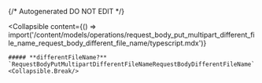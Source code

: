 {/* Autogenerated DO NOT EDIT  */}

<Collapsible
    content={() => import('/content/models/operations/request_body_put_multipart_different_file_name_request_body_different_file_name/typescript.mdx')}
>
    ##### **differentFileName?** `RequestBodyPutMultipartDifferentFileNameRequestBodyDifferentFileName`
    <Collapsible.Break/>
</Collapsible>

